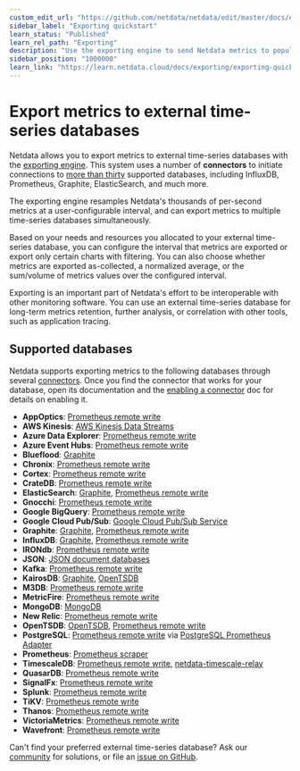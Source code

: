 ```yaml
---
custom_edit_url: "https://github.com/netdata/netdata/edit/master/docs/export/external-databases.md"
sidebar_label: "Exporting quickstart"
learn_status: "Published"
learn_rel_path: "Exporting"
description: "Use the exporting engine to send Netdata metrics to popular external time series databases for long-term storage or further analysis."
sidebar_position: "1000000"
learn_link: "https://learn.netdata.cloud/docs/exporting/exporting-quickstart"
---
```



# Export metrics to external time-series databases

Netdata allows you to export metrics to external time-series databases with the [exporting
engine](/docs/exporting/exporting-reference). This system uses a number of **connectors** to initiate connections to [more than
thirty](#supported-databases) supported databases, including InfluxDB, Prometheus, Graphite, ElasticSearch, and much
more. 

The exporting engine resamples Netdata's thousands of per-second metrics at a user-configurable interval, and can export
metrics to multiple time-series databases simultaneously.

Based on your needs and resources you allocated to your external time-series database, you can configure the interval
that metrics are exported or export only certain charts with filtering. You can also choose whether metrics are exported
as-collected, a normalized average, or the sum/volume of metrics values over the configured interval.

Exporting is an important part of Netdata's effort to be interoperable
with other monitoring software. You can use an external time-series database for long-term metrics retention, further
analysis, or correlation with other tools, such as application tracing.

## Supported databases

Netdata supports exporting metrics to the following databases through several
[connectors](/docs/exporting/exporting-reference#features). Once you find the connector that works for your database, open its
documentation and the [enabling a connector](/docs/exporting/enable-an-exporting-connector) doc for details on enabling it.

-   **AppOptics**: [Prometheus remote write](/docs/exporting/prometheus-remote-write)
-   **AWS Kinesis**: [AWS Kinesis Data Streams](/docs/exporting/aws-kinesis)
-   **Azure Data Explorer**: [Prometheus remote write](/docs/exporting/prometheus-remote-write)
-   **Azure Event Hubs**: [Prometheus remote write](/docs/exporting/prometheus-remote-write)
-   **Blueflood**: [Graphite](/docs/exporting/graphite)
-   **Chronix**: [Prometheus remote write](/docs/exporting/prometheus-remote-write)
-   **Cortex**: [Prometheus remote write](/docs/exporting/prometheus-remote-write)
-   **CrateDB**: [Prometheus remote write](/docs/exporting/prometheus-remote-write)
-   **ElasticSearch**: [Graphite](/docs/exporting/graphite), [Prometheus remote
    write](/docs/exporting/prometheus-remote-write)
-   **Gnocchi**: [Prometheus remote write](/docs/exporting/prometheus-remote-write)
-   **Google BigQuery**: [Prometheus remote write](/docs/exporting/prometheus-remote-write)
-   **Google Cloud Pub/Sub**: [Google Cloud Pub/Sub Service](/docs/exporting/google-cloud-pub-sub)
-   **Graphite**: [Graphite](/docs/exporting/graphite), [Prometheus remote
    write](/docs/exporting/prometheus-remote-write)
-   **InfluxDB**: [Graphite](/docs/exporting/graphite), [Prometheus remote
    write](/docs/exporting/prometheus-remote-write)
-   **IRONdb**: [Prometheus remote write](/docs/exporting/prometheus-remote-write)
-   **JSON**: [JSON document databases](/docs/exporting/json)
-   **Kafka**: [Prometheus remote write](/docs/exporting/prometheus-remote-write)
-   **KairosDB**: [Graphite](/docs/exporting/graphite), [OpenTSDB](/docs/exporting/opentsdb)
-   **M3DB**: [Prometheus remote write](/docs/exporting/prometheus-remote-write)
-   **MetricFire**: [Prometheus remote write](/docs/exporting/prometheus-remote-write)
-   **MongoDB**: [MongoDB](/docs/exporting/mongodb)
-   **New Relic**: [Prometheus remote write](/docs/exporting/prometheus-remote-write)
-   **OpenTSDB**: [OpenTSDB](/docs/exporting/opentsdb), [Prometheus remote
    write](/docs/exporting/prometheus-remote-write)
-   **PostgreSQL**: [Prometheus remote write](/docs/exporting/prometheus-remote-write)
    via [PostgreSQL Prometheus Adapter](https://github.com/CrunchyData/postgresql-prometheus-adapter)
-   **Prometheus**: [Prometheus scraper](/docs/exporting/prometheus)
-   **TimescaleDB**: [Prometheus remote write](/docs/exporting/prometheus-remote-write),
    [netdata-timescale-relay](https://github.com/netdata/netdata/blob/master/src/exporting/TIMESCALE.md)
-   **QuasarDB**: [Prometheus remote write](/docs/exporting/prometheus-remote-write)
-   **SignalFx**: [Prometheus remote write](/docs/exporting/prometheus-remote-write)
-   **Splunk**: [Prometheus remote write](/docs/exporting/prometheus-remote-write)
-   **TiKV**: [Prometheus remote write](/docs/exporting/prometheus-remote-write)
-   **Thanos**: [Prometheus remote write](/docs/exporting/prometheus-remote-write)
-   **VictoriaMetrics**: [Prometheus remote write](/docs/exporting/prometheus-remote-write)
-   **Wavefront**: [Prometheus remote write](/docs/exporting/prometheus-remote-write)

Can't find your preferred external time-series database? Ask our [community](https://community.netdata.cloud/) for
solutions, or file an [issue on
GitHub](https://github.com/netdata/netdata/issues/new?assignees=&labels=bug%2Cneeds+triage&template=BUG_REPORT.yml).

